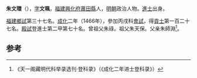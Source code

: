 '''朱文環'''（{{bd|1431年||？}}），[[表字|字]]'''文珮'''，[[福建|福建]][[興化府|興化府]][[莆田縣|莆田縣]]人，[[明朝|明朝]]政治人物。[[進士|進士]]出身。

[[福建|福建]][[鄉試|鄉試]]第三十七名。[[成化|成化]]二年（1466年），參加丙戌科[[會試|會試]]，得[[貢士|貢士]]第一百二十七名。[[殿試|殿試]]登進士第二甲第七十名。曾祖父朱祿。祖父朱天保。父亲朱師淵<ref>《天一阁藏明代科举录选刊·登科录》（《成化二年进士登科录》）</ref>。

==参考==
{{reflist}}
{{明朝人物小作品}}
{{成化二年丙戌科殿試金榜}}